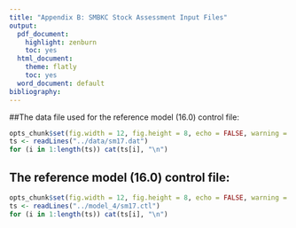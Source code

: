 ```yaml
---
title: "Appendix B: SMBKC Stock Assessment Input Files"
output:
  pdf_document:
    highlight: zenburn
    toc: yes
  html_document:
    theme: flatly
    toc: yes
  word_document: default
bibliography: 
---
```


##The data file used for the reference model (16.0) control file:

\fontsize{8}{10}

```r
opts_chunk$set(fig.width = 12, fig.height = 8, echo = FALSE, warning = FALSE, message = FALSE)
ts <- readLines("../data/sm17.dat")
for (i in 1:length(ts)) cat(ts[i], "\n")
```
## The reference model (16.0) control file:

```r
opts_chunk$set(fig.width = 12, fig.height = 8, echo = FALSE, warning = FALSE, message = FALSE)
ts <- readLines("../model_4/sm17.ctl")
for (i in 1:length(ts)) cat(ts[i], "\n")
```
<!-- 
## The no $M_{1998}$ model control file:

```r
opts_chunk$set(fig.width = 12, fig.height = 8, echo = FALSE, warning = FALSE, message = FALSE)
ts <- readLines("../model_4/sm17.ctl")
for (i in 1:length(ts)) cat(ts[i], "\n")
```
--> 

